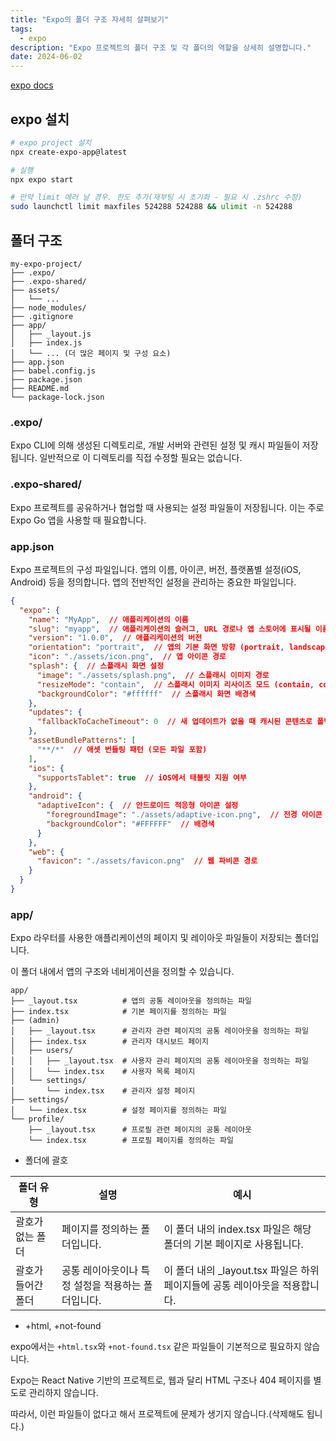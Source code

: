 ```yaml
---
title: "Expo의 폴더 구조 자세히 살펴보기"
tags:
  - expo
description: "Expo 프로젝트의 폴더 구조 및 각 폴더의 역할을 상세히 설명합니다."
date: 2024-06-02
---
```


[expo docs](https://docs.expo.dev/ 'expo docs')

## expo 설치

```bash
# expo project 설치
npx create-expo-app@latest

# 실행
npx expo start

# 만약 limit 에러 날 경우. 한도 추가(재부팅 시 초기화 - 필요 시 .zshrc 수정)
sudo launchctl limit maxfiles 524288 524288 && ulimit -n 524288
```

## 폴더 구조

```text
my-expo-project/
├── .expo/
├── .expo-shared/
├── assets/
│   └── ...
├── node_modules/
├── .gitignore
├── app/
│   ├── _layout.js
│   ├── index.js
│   └── ... (더 많은 페이지 및 구성 요소)
├── app.json
├── babel.config.js
├── package.json
├── README.md
└── package-lock.json
```

### .expo/

Expo CLI에 의해 생성된 디렉토리로, 개발 서버와 관련된 설정 및 캐시 파일들이 저장됩니다. 일반적으로 이 디렉토리를 직접 수정할 필요는 없습니다.

### .expo-shared/

Expo 프로젝트를 공유하거나 협업할 때 사용되는 설정 파일들이 저장됩니다. 이는 주로 Expo Go 앱을 사용할 때 필요합니다.

### app.json

Expo 프로젝트의 구성 파일입니다. 앱의 이름, 아이콘, 버전, 플랫폼별 설정(iOS, Android) 등을 정의합니다. 앱의 전반적인 설정을 관리하는 중요한 파일입니다.

```json
{
  "expo": {
    "name": "MyApp",  // 애플리케이션의 이름
    "slug": "myapp",  // 애플리케이션의 슬러그, URL 경로나 앱 스토어에 표시될 이름
    "version": "1.0.0",  // 애플리케이션의 버전
    "orientation": "portrait",  // 앱의 기본 화면 방향 (portrait, landscape 등)
    "icon": "./assets/icon.png",  // 앱 아이콘 경로
    "splash": {  // 스플래시 화면 설정
      "image": "./assets/splash.png",  // 스플래시 이미지 경로
      "resizeMode": "contain",  // 스플래시 이미지 리사이즈 모드 (contain, cover, stretch 등)
      "backgroundColor": "#ffffff"  // 스플래시 화면 배경색
    },
    "updates": {
      "fallbackToCacheTimeout": 0  // 새 업데이트가 없을 때 캐시된 콘텐츠로 폴백할 시간 (밀리초)
    },
    "assetBundlePatterns": [
      "**/*"  // 애셋 번들링 패턴 (모든 파일 포함)
    ],
    "ios": {
      "supportsTablet": true  // iOS에서 태블릿 지원 여부
    },
    "android": {
      "adaptiveIcon": {  // 안드로이드 적응형 아이콘 설정
        "foregroundImage": "./assets/adaptive-icon.png",  // 전경 아이콘 이미지 경로
        "backgroundColor": "#FFFFFF"  // 배경색
      }
    },
    "web": {
      "favicon": "./assets/favicon.png"  // 웹 파비콘 경로
    }
  }
}
```

### app/

Expo 라우터를 사용한 애플리케이션의 페이지 및 레이아웃 파일들이 저장되는 폴더입니다. 

이 폴더 내에서 앱의 구조와 네비게이션을 정의할 수 있습니다.

```text
app/
├── _layout.tsx          # 앱의 공통 레이아웃을 정의하는 파일
├── index.tsx            # 기본 페이지를 정의하는 파일
├── (admin)
│   ├── _layout.tsx      # 관리자 관련 페이지의 공통 레이아웃을 정의하는 파일
│   ├── index.tsx        # 관리자 대시보드 페이지
│   ├── users/
│   │   ├── _layout.tsx  # 사용자 관리 페이지의 공통 레이아웃을 정의하는 파일
│   │   └── index.tsx    # 사용자 목록 페이지
│   └── settings/
│       └── index.tsx    # 관리자 설정 페이지
├── settings/
│   └── index.tsx        # 설정 페이지를 정의하는 파일
└── profile/
    ├── _layout.tsx      # 프로필 관련 페이지의 공통 레이아웃
    └── index.tsx        # 프로필 페이지를 정의하는 파일
```

- 폴더에 괄호

|폴더 유형|	설명	|예시|
|---|---|---|
|괄호가 없는 폴더	|페이지를 정의하는 폴더입니다.| 이 폴더 내의 index.tsx 파일은 해당 폴더의 기본 페이지로 사용됩니다.	|settings/index.tsx - 설정 페이지|
|괄호가 들어간 폴더|	공통 레이아웃이나 특정 설정을 적용하는 폴더입니다.| 이 폴더 내의 _layout.tsx 파일은 하위 페이지들에 공통 레이아웃을 적용합니다.|	profile/_layout.tsx - 프로필 관련 페이지의 공통 레이아웃|

 
- +html, +not-found

expo에서는 `+html.tsx`와 `+not-found.tsx` 같은 파일들이 기본적으로 필요하지 않습니다. 

Expo는 React Native 기반의 프로젝트로, 웹과 달리 HTML 구조나 404 페이지를 별도로 관리하지 않습니다. 

따라서, 이런 파일들이 없다고 해서 프로젝트에 문제가 생기지 않습니다.(삭제해도 됩니다.)